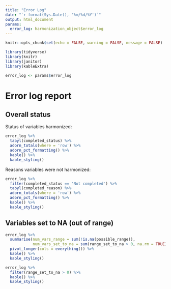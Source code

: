 ```yaml
---
title: "Error Log"
date: "`r format(Sys.Date(), '%m/%d/%Y')`"
output: html_document
params:
  error_log: harmonization_object$error_log
---
```


```r
knitr::opts_chunk$set(echo = FALSE, warning = FALSE, message = FALSE)

library(tidyverse)
library(knitr)
library(janitor)
library(kableExtra)

error_log <- params$error_log

```


# Error log report

## Overall status

Status of variables harmonized:

```r

error_log %>%
  tabyl(completed_status) %>%
  adorn_totals(where = 'row') %>%
  adorn_pct_formatting() %>%
  kable() %>%
  kable_styling()


```


Reasons variables were not harmonized:

```r
error_log %>%
  filter(completed_status == 'Not completed') %>%
  tabyl(completed_reason) %>%
  adorn_totals(where = 'row') %>%
  adorn_pct_formatting() %>%
  kable() %>%
  kable_styling()

```


## Variables set to NA (out of range)



```r

error_log %>%
  summarise(num_vars_range = sum(!is.na(possible_range)),
            num_vars_set_to_na = sum(range_set_to_na > 0, na.rm = TRUE)) %>%
  pivot_longer(cols = everything()) %>%
  kable() %>%
  kable_styling()

```



```r

error_log %>%
  filter(range_set_to_na > 0) %>%
  kable() %>%
  kable_styling()

```

